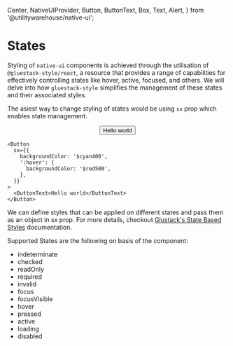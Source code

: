   Center,
  NativeUIProvider,
  Button,
  ButtonText,
  Box,
  Text,
  Alert,
} from '@utilitywarehouse/native-ui';

<NativeUIProvider>
  <Box mb="$4">
    <Alert
      colorScheme="gold"
      title="Warning"
      text="This document is now deprecated and will be removed in the next major release."
    />
  </Box>
</NativeUIProvider>

<BackToTopButton />

# States

Styling of `native-ui` components is achieved through the utilisation of `@gluestack-style/react`, a resource that provides a range of capabilities for effectively controlling states like hover, active, focused, and others.
We will delve into how `gluestack-style` simplifies the management of these states and their associated styles.

The asiest way to change styling of states would be using `sx` prop which enables state management.

<Canvas>
  <NativeUIProvider>
    <Center>
      <Button
        sx={{
          backgroundColor: '$cyan400',
          ':hover': {
            backgroundColor: '$red500',
          },
        }}
      >
        <ButtonText>Hello world</ButtonText>
      </Button>
    </Center>
  </NativeUIProvider>
</Canvas>

```tsx
<Button
  sx={{
    backgroundColor: '$cyan400',
    ':hover': {
      backgroundColor: '$red500',
    },
  }}
>
  <ButtonText>Hello world</ButtonText>
</Button>
```

We can define styles that can be applied on different states and pass them as an object in sx prop. For more details, checkout [Glustack's State Based Styles](https://gluestack.io/style/docs/api/state-bases-styles) documentation.

Supported States are the following on basis of the component:

- indeterminate
- checked
- readOnly
- required
- invalid
- focus
- focusVisible
- hover
- pressed
- active
- loading
- disabled

